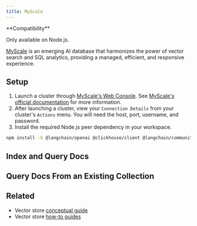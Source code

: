 ```yaml
---
title: MyScale
---
```


<Tip>
**Compatibility**

Only available on Node.js.
</Tip>

[MyScale](https://myscale.com/) is an emerging AI database that harmonizes the power of vector search and SQL analytics, providing a managed, efficient, and responsive experience.

## Setup

1. Launch a cluster through [MyScale's Web Console](https://console.myscale.com/). See [MyScale's official documentation](https://docs.myscale.com/en/quickstart/) for more information.
2. After launching a cluster, view your `Connection Details` from your cluster's `Actions` menu. You will need the host, port, username, and password.
3. Install the required Node.js peer dependency in your workspace.


<IntegrationInstallTooltip/>

```bash npm
npm install -S @langchain/openai @clickhouse/client @langchain/community @langchain/core
```

## Index and Query Docs


<MyscaleFromtexts />

## Query Docs From an Existing Collection


<MyscaleSearch />

## Related

- Vector store [conceptual guide](/oss/python/concepts/#vectorstores)
- Vector store [how-to guides](/oss/python/how-to/#vectorstores)
